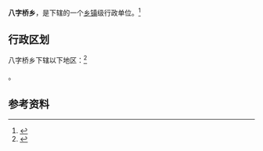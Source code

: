 {{中国乡级行政区|35/04/26/206/000}}

'''八字桥乡'''，是{{PRC admin/fullname|35/04/26/206/000|3}}下辖的一个[[乡镇|乡镇]]级行政单位。<ref>{{PRC admin/ref sgc|{{PRC admin/parent|35/04/26/206/000}}}}</ref>

== 行政区划 ==

八字桥乡下辖以下地区：<ref>{{PRC admin/ref sgc|35/04/26/206/000}}</ref>

{{PRC admin/children|35/04/26/206/000}}。

== 参考资料 ==

{{reflist}}

{{行政区划小作品}}
{{PRC admin/navcat|35/04/26/206/000}}